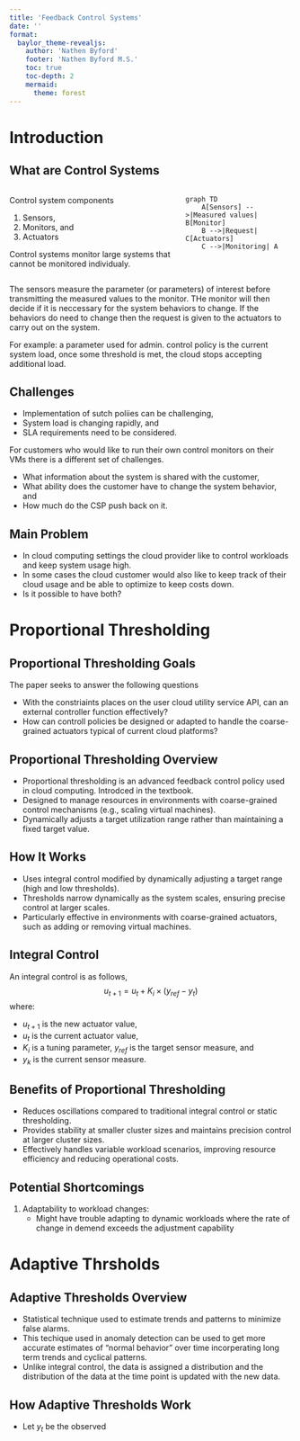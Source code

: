 ```yaml
---
title: 'Feedback Control Systems'
date: ''
format: 
  baylor_theme-revealjs:
    author: 'Nathen Byford'
    footer: 'Nathen Byford M.S.'
    toc: true
    toc-depth: 2
    mermaid:
      theme: forest
---
```


# Introduction

## What are Control Systems

::: {.columns}
::: {.column}
Control system components

1. Sensors,
2. Monitors, and
3. Actuators

Control systems monitor large systems that cannot be monitored individualy.

:::

::: {.column}
```mermaid
graph TD
    A[Sensors] -->|Measured values| B[Monitor]
    B -->|Request| C[Actuators]
    C -->|Monitoring| A

```

:::
:::


:::{.notes}
The sensors measure the parameter (or parameters) of interest before transmitting the measured values to the monitor. THe monitor will then decide if it is neccessary for the system behaviors to change. If the behaviors do need to change then the request is given to the actuators to carry out on the system.

For example: a parameter used for admin. control policy is the current system load, once some threshold is met, the cloud stops accepting additional load.
:::

## Challenges

- Implementation of sutch poliies can be challenging,
- System load is changing rapidly, and
- SLA requirements need to be considered.

For customers who would like to run their own control monitors on their VMs there is a different set of challenges.

- What information about the system is shared with the customer, 
- What ability does the customer have to change the system behavior, and
- How much do the CSP push back on it.

## Main Problem

- In cloud computing settings the cloud provider like to control workloads and keep system usage high.
- In some cases the cloud customer would also like to keep track of their cloud usage and be able to optimize to keep costs down.
- Is it possible to have both?

# Proportional Thresholding

## Proportional Thresholding Goals

The paper seeks to answer the following questions

- With the constriaints places on the user cloud utility service API, can an external controller function effectively?
- How can controll policies be designed or adapted to handle the coarse-grained actuators typical of current cloud platforms?

## Proportional Thresholding Overview

- Proportional thresholding is an advanced feedback control policy used in cloud computing. Introdced in the textbook.
- Designed to manage resources in environments with coarse-grained control mechanisms (e.g., scaling virtual machines).
- Dynamically adjusts a target utilization range rather than maintaining a fixed target value.

## How It Works

- Uses integral control modified by dynamically adjusting a target range (high and low thresholds).
- Thresholds narrow dynamically as the system scales, ensuring precise control at larger scales.
- Particularly effective in environments with coarse-grained actuators, such as adding or removing virtual machines.

## Integral Control

An integral control is as follows,
$$
  u_{t + 1} = u_t + K_i \times (y_{ref} - y_t)
$$
where:

- $u_{t+1}$ is the new actuator value,
- $u_t$ is the current actuator value,
- $K_i$ is a tuning parameter, $y_{ref}$ is the target sensor measure, and
- $y_k$ is the current sensor measure.


## Benefits of Proportional Thresholding

- Reduces oscillations compared to traditional integral control or static thresholding.
- Provides stability at smaller cluster sizes and maintains precision control at larger cluster sizes.
- Effectively handles variable workload scenarios, improving resource efficiency and reducing operational costs.

## Potential Shortcomings

1. Adaptability to workload changes:
    - Might have trouble adapting to dynamic workloads where the rate of change in demend exceeds the adjustment capability

# Adaptive Thrsholds

## Adaptive Thresholds Overview

- Statistical technique used to estimate trends and patterns to minimize false alarms.
- This techique used in anomaly detection can be used to get more accurate estimates of "normal behavior" over time incorperating long term trends and cyclical patterns.
- Unlike integral control, the data is assigned a distribution and the distribution of the data at the time point is updated with the new data.

## How Adaptive Thresholds Work

- Let $y_t$ be the observed 